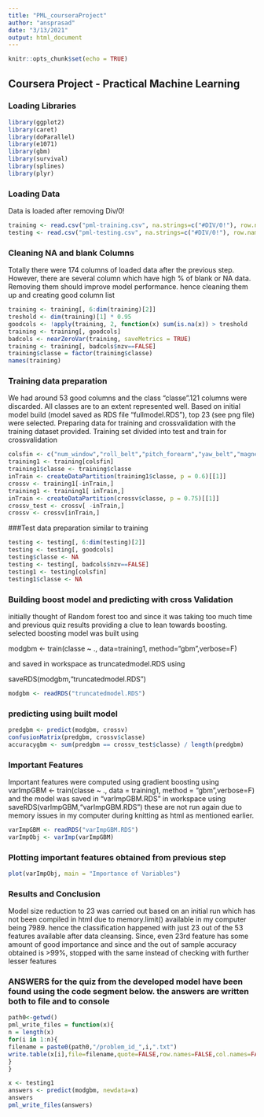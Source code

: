 ```yaml
---
title: "PML_courseraProject"
author: "ansprasad"
date: "3/13/2021"
output: html_document
---
```


```r
knitr::opts_chunk$set(echo = TRUE)
```



## Coursera Project - Practical Machine Learning

### Loading Libraries

```r
library(ggplot2)
library(caret)
library(doParallel)
library(e1071)
library(gbm)
library(survival)
library(splines)
library(plyr)
```
### Loading Data 
Data is loaded after removing Div/0!
```r
training <- read.csv("pml-training.csv", na.strings=c("#DIV/0!"), row.names = 1)
testing <- read.csv("pml-testing.csv", na.strings=c("#DIV/0!"), row.names = 1)
```

### Cleaning NA and blank Columns 
Totally there were 174 columns of loaded data after the previous step. However, there are several column which have high % of blank or NA data. Removing them should improve model performance. hence cleaning them up and creating good column list
```r
training <- training[, 6:dim(training)[2]]
treshold <- dim(training)[1] * 0.95
goodcols <- !apply(training, 2, function(x) sum(is.na(x)) > treshold  || sum(x=="") > treshold)
training <- training[, goodcols]
badcols <- nearZeroVar(training, saveMetrics = TRUE)
training <- training[, badcols$nzv==FALSE]
training$classe = factor(training$classe)
names(training)
```

### Training data preparation
We had around 53 good columns and the class "classe".121 columns were discarded. All classes are to an extent represented well. Based on initial model build (model saved as RDS file "fullmodel.RDS"), top 23 (see png file) were selected.
Preparing data for training and crossvalidation with the training dataset provided. Training set divided into test and train for crossvalidation
```r
colsfin <- c("num_window","roll_belt","pitch_forearm","yaw_belt","magnet_dumbbell_z","magnet_dumbbell_y","roll_forearm","pitch_belt","magnet_belt_z","roll_dumbbell","accel_dumbbell_z","gyros_belt_z","accel_forearm_x","accel_dumbbell_y","gyros_dumbbell_y","accel_dumbbell_x","magnet_forearm_z","roll_arm","yaw_arm","gyros_arm_y","gyros_belt_y","magnet_belt_x","magnet_forearm_x")
training1 <- training[colsfin]
training1$classe <- training$classe
inTrain <- createDataPartition(training1$classe, p = 0.6)[[1]]
crossv <- training1[-inTrain,]
training1 <- training1[ inTrain,]
inTrain <- createDataPartition(crossv$classe, p = 0.75)[[1]]
crossv_test <- crossv[ -inTrain,]
crossv <- crossv[inTrain,]
```

###Test data preparation similar to training
```r
testing <- testing[, 6:dim(testing)[2]]
testing <- testing[, goodcols]
testing$classe <- NA
testing <- testing[, badcols$nzv==FALSE]
testing1 <- testing[colsfin]
testing1$classe <- NA
```

### Building boost model and predicting with cross Validation 
initially thought of Random forest too and since it was taking too much time and previous quiz results providing a clue to lean towards boosting. selected boosting
model was built using

modgbm <- train(classe ~ ., data=training1, method="gbm",verbose=F)

and saved in workspace as truncatedmodel.RDS using

saveRDS(modgbm,"truncatedmodel.RDS")


```r
modgbm <- readRDS("truncatedmodel.RDS")
```
### predicting using built model

```r
predgbm <- predict(modgbm, crossv)
confusionMatrix(predgbm, crossv$classe)
accuracygbm <- sum(predgbm == crossv_test$classe) / length(predgbm)
```


### Important Features
Important features were computed using gradient boosting using
varImpGBM <- train(classe ~ ., data = training1, method = "gbm",verbose=F)
and the model was saved in "varImpGBM.RDS" in workspace using
saveRDS(varImpGBM,"varImpGBM.RDS")
these are not run again due to memory issues in my computer during knitting as html as mentioned earlier.


```r
varImpGBM <- readRDS("varImpGBM.RDS")
varImpObj <- varImp(varImpGBM)
```
### Plotting important features obtained from previous step
```r
plot(varImpObj, main = "Importance of Variables")
```



### Results and Conclusion
Model size reduction to 23 was carried out based on an initial run which has not been compiled in html due to memory.limit() available in my computer being 7989. hence the classification happened with just 23 out of the 53 features available after data cleansing. Since, even 23rd feature has some amount of good importance and since and the out of sample accuracy obtained is >99%, stopped with the same instead of checking with further lesser features


### ANSWERS for the quiz from the developed model have been found using the code segment below. the answers are written both to file and to console


```r
path0<-getwd()
pml_write_files = function(x){
n = length(x)
for(i in 1:n){
filename = paste0(path0,"/problem_id_",i,".txt")
write.table(x[i],file=filename,quote=FALSE,row.names=FALSE,col.names=FALSE)
}
}

x <- testing1
answers <- predict(modgbm, newdata=x)
answers
pml_write_files(answers)
```


